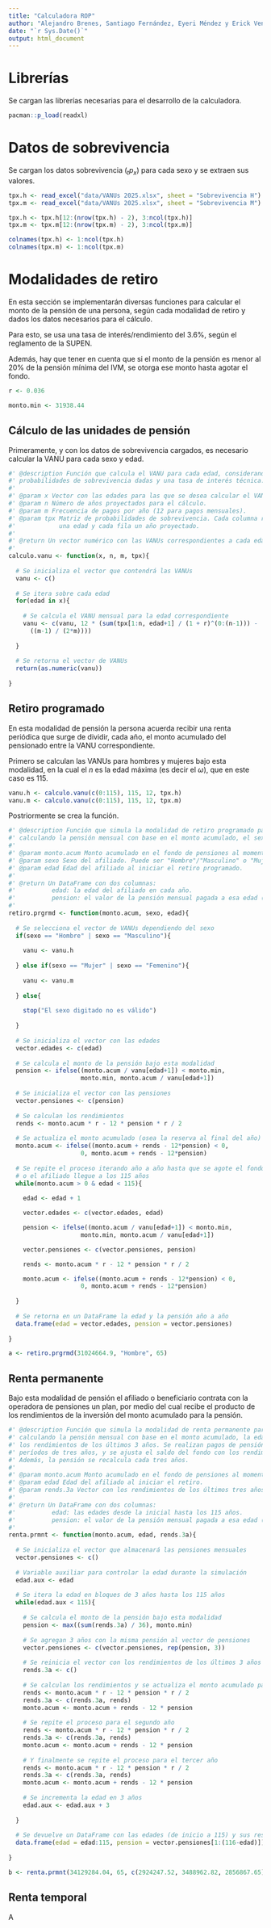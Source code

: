 ---
title: "Calculadora ROP"
author: "Alejandro Brenes, Santiago Fernández, Eyeri Méndez y Erick Venegas"
date: "`r Sys.Date()`"
output: html_document
---

# Librerías

Se cargan las librerías necesarias para el desarrollo de la calculadora.

```{r librerias, message = FALSE, warning = FALSE}
pacman::p_load(readxl)
```

# Datos de sobrevivencia

Se cargan los datos sobrevivencia ($_tp_x$) para cada sexo y se extraen sus valores.

```{r datos_tpx, message = FALSE, warning = FALSE}
tpx.h <- read_excel("data/VANUs 2025.xlsx", sheet = "Sobrevivencia H")
tpx.m <- read_excel("data/VANUs 2025.xlsx", sheet = "Sobrevivencia M")

tpx.h <- tpx.h[12:(nrow(tpx.h) - 2), 3:ncol(tpx.h)]
tpx.m <- tpx.m[12:(nrow(tpx.m) - 2), 3:ncol(tpx.m)]

colnames(tpx.h) <- 1:ncol(tpx.h)
colnames(tpx.m) <- 1:ncol(tpx.m)
```

# Modalidades de retiro

En esta sección se implementarán diversas funciones para calcular el monto de la pensión de una persona, según cada modalidad de retiro y dados los datos necesarios para el cálculo.

Para esto, se usa una tasa de interés/rendimiento del 3.6%, según el reglamento de la SUPEN.

Además, hay que tener en cuenta que si el monto de la pensión es menor al 20% de la pensión mínima del IVM, se otorga ese monto hasta agotar el fondo.

```{r supuestos}
r <- 0.036

monto.min <- 31938.44
```

## Cálculo de las unidades de pensión

Primeramente, y con los datos de sobrevivencia cargados, es necesario calcular la VANU para cada sexo y edad.

```{r calculo_VANUs}
#' @description Función que calcula el VANU para cada edad, considerando las 
#' probabilidades de sobrevivencia dadas y una tasa de interés técnica.
#'
#' @param x Vector con las edades para las que se desea calcular el VANU.
#' @param n Número de años proyectados para el cálculo.
#' @param m Frecuencia de pagos por año (12 para pagos mensuales).
#' @param tpx Matriz de probabilidades de sobrevivencia. Cada columna representa 
#'            una edad y cada fila un año proyectado.
#' 
#' @return Un vector numérico con las VANUs correspondientes a cada edad del vector x.
#'
calculo.vanu <- function(x, n, m, tpx){
  
  # Se inicializa el vector que contendrá las VANUs
  vanu <- c()
  
  # Se itera sobre cada edad
  for(edad in x){
    
    # Se calcula el VANU mensual para la edad correspondiente
    vanu <- c(vanu, 12 * (sum(tpx[1:n, edad+1] / (1 + r)^(0:(n-1))) - 
      ((m-1) / (2*m))))
    
  }
  
  # Se retorna el vector de VANUs
  return(as.numeric(vanu))
  
}
```

## Retiro programado

En esta modalidad de pensión la persona acuerda recibir una renta periódica que surge de dividir, cada año, el monto acumulado del pensionado entre la VANU correspondiente.

Primero se calculan las VANUs para hombres y mujeres bajo esta modalidad, en la cual el $n$ es la edad máxima (es decir el $\omega$), que en este caso es 115.

```{r VANUs_retiro_prgrmd}
vanu.h <- calculo.vanu(c(0:115), 115, 12, tpx.h)
vanu.m <- calculo.vanu(c(0:115), 115, 12, tpx.m)
```

Postriormente se crea la función.

```{r retiro_prgrmd}
#' @description Función que simula la modalidad de retiro programado para una persona, 
#' calculando la pensión mensual con base en el monto acumulado, el sexo y la edad de retiro.
#'
#' @param monto.acum Monto acumulado en el fondo de pensiones al momento de la jubilación.
#' @param sexo Sexo del afiliado. Puede ser "Hombre"/"Masculino" o "Mujer"/"Femenino".
#' @param edad Edad del afiliado al iniciar el retiro programado.
#'
#' @return Un DataFrame con dos columnas: 
#'          edad: la edad del afiliado en cada año.
#'          pension: el valor de la pensión mensual pagada a esa edad (osea en ese año).
#'
retiro.prgrmd <- function(monto.acum, sexo, edad){
  
  # Se selecciona el vector de VANUs dependiendo del sexo
  if(sexo == "Hombre" | sexo == "Masculino"){
    
    vanu <- vanu.h
    
  } else if(sexo == "Mujer" | sexo == "Femenino"){
    
    vanu <- vanu.m
    
  } else{
    
    stop("El sexo digitado no es válido")
    
  }
  
  # Se inicializa el vector con las edades
  vector.edades <- c(edad)
  
  # Se calcula el monto de la pensión bajo esta modalidad
  pension <- ifelse((monto.acum / vanu[edad+1]) < monto.min, 
                    monto.min, monto.acum / vanu[edad+1])
  
  # Se inicializa el vector con las pensiones
  vector.pensiones <- c(pension)
  
  # Se calculan los rendimientos
  rends <- monto.acum * r - 12 * pension * r / 2
  
  # Se actualiza el monto acumulado (osea la reserva al final del año)
  monto.acum <- ifelse((monto.acum + rends - 12*pension) < 0, 
                    0, monto.acum + rends - 12*pension)
  
  # Se repite el proceso iterando año a año hasta que se agote el fondo acumulado 
  # o el afiliado llegue a los 115 años
  while(monto.acum > 0 & edad < 115){
    
    edad <- edad + 1

    vector.edades <- c(vector.edades, edad)

    pension <- ifelse((monto.acum / vanu[edad+1]) < monto.min, 
                    monto.min, monto.acum / vanu[edad+1])

    vector.pensiones <- c(vector.pensiones, pension)

    rends <- monto.acum * r - 12 * pension * r / 2

    monto.acum <- ifelse((monto.acum + rends - 12*pension) < 0, 
                    0, monto.acum + rends - 12*pension)
    
  }
  
  # Se retorna en un DataFrame la edad y la pensión año a año
  data.frame(edad = vector.edades, pension = vector.pensiones)
  
}
```

```{r ejemplo_a}
a <- retiro.prgrmd(31024664.9, "Hombre", 65)
```

## Renta permanente

Bajo esta modalidad de pensión el afiliado o beneficiario contrata con la operadora de pensiones un 
plan, por medio del cual recibe el producto de los rendimientos de la inversión del monto acumulado para la pensión.

```{r renta_prmnt}
#' @description Función que simula la modalidad de renta permanente para una persona, 
#' calculando la pensión mensual con base en el monto acumulado, la edad de retiro y
#' los rendimientos de los últimos 3 años. Se realizan pagos de pensión fijos durante 
#' períodos de tres años, y se ajusta el saldo del fondo con los rendimientos anuales. 
#' Además, la pensión se recalcula cada tres años.
#'
#' @param monto.acum Monto acumulado en el fondo de pensiones al momento de la jubilación.
#' @param edad Edad del afiliado al iniciar el retiro.
#' @param rends.3a Vector con los rendimientos de los últimos tres años.
#'
#' @return Un DataFrame con dos columnas: 
#'          edad: las edades desde la inicial hasta los 115 años.
#'          pension: el valor de la pensión mensual pagada a esa edad (osea en ese año).
#'
renta.prmnt <- function(monto.acum, edad, rends.3a){
  
  # Se inicializa el vector que almacenará las pensiones mensuales
  vector.pensiones <- c()
  
  # Variable auxiliar para controlar la edad durante la simulación
  edad.aux <- edad
  
  # Se itera la edad en bloques de 3 años hasta los 115 años
  while(edad.aux < 115){
    
    # Se calcula el monto de la pensión bajo esta modalidad
    pension <- max((sum(rends.3a) / 36), monto.min)
    
    # Se agregan 3 años con la misma pensión al vector de pensiones
    vector.pensiones <- c(vector.pensiones, rep(pension, 3))
    
    # Se reinicia el vector con los rendimientos de los últimos 3 años
    rends.3a <- c()
    
    # Se calculan los rendimientos y se actualiza el monto acumulado para el primer año
    rends <- monto.acum * r - 12 * pension * r / 2
    rends.3a <- c(rends.3a, rends)
    monto.acum <- monto.acum + rends - 12 * pension
    
    # Se repite el proceso para el segundo año
    rends <- monto.acum * r - 12 * pension * r / 2
    rends.3a <- c(rends.3a, rends)
    monto.acum <- monto.acum + rends - 12 * pension
    
    # Y finalmente se repite el proceso para el tercer año
    rends <- monto.acum * r - 12 * pension * r / 2
    rends.3a <- c(rends.3a, rends)
    monto.acum <- monto.acum + rends - 12 * pension
    
    # Se incrementa la edad en 3 años
    edad.aux <- edad.aux + 3
    
  }
  
  # Se devuelve un DataFrame con las edades (de inicio a 115) y sus respectivas pensiones
  data.frame(edad = edad:115, pension = vector.pensiones[1:(116-edad)])
  
}
```

```{r ejemplo_b}
b <- renta.prmnt(34129284.04, 65, c(2924247.52, 3488962.82, 2856867.65))
```

## Renta temporal

A



